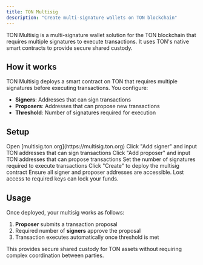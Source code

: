 ```yaml
---
title: TON Multisig
description: "Create multi-signature wallets on TON blockchain"
---
```


TON Multisig is a multi-signature wallet solution for the TON blockchain that requires multiple signatures to execute transactions. It uses TON's native smart contracts to provide secure shared custody.

## How it works

TON Multisig deploys a smart contract on TON that requires multiple signatures before executing transactions. You configure:

- **Signers**: Addresses that can sign transactions
- **Proposers**: Addresses that can propose new transactions
- **Threshold**: Number of signatures required for execution

## Setup

<Steps>
  <Step title="Go to multisig.ton.org">
    Open [multisig.ton.org](https://multisig.ton.org)
  </Step>

<Step title="Add signers">
  Click "Add signer" and input TON addresses that can sign transactions
</Step>

<Step title="Add proposers">
  Click "Add proposer" and input TON addresses that can propose transactions
</Step>

<Step title="Set threshold">
  Set the number of signatures required to execute transactions
</Step>

  <Step title="Create multisig">
    Click "Create" to deploy the multisig contract
  </Step>
</Steps>

<Note>
  Ensure all signer and proposer addresses are accessible. Lost access to
  required keys can lock your funds.
</Note>

## Usage

Once deployed, your multisig works as follows:

1. **Proposer** submits a transaction proposal
2. Required number of **signers** approve the proposal
3. Transaction executes automatically once threshold is met

This provides secure shared custody for TON assets without requiring complex coordination between parties.

